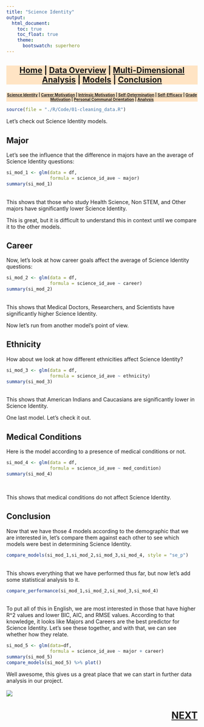 ```yaml
---
title: "Science Identity"
output:
  html_document:
    toc: true
    toc_float: true
    theme:
      bootswatch: superhero
---
```

<h3 style="background-color:bisque;text-align:center;font-size:150%;">[Home](https://pbischoff3.github.io/) | [Data Overview](https://pbischoff3.github.io/data_overview/) | [Multi-Dimensional Analysis](https://pbischoff3.github.io/multi_dimensional_analysis/) | [Models](https://pbischoff3.github.io/models/) | [Conclusion](https://pbischoff3.github.io/Conclusion/)</h3>

<h4 style="background-color:bisque;text-align:center;font-size:73%;">[Science Identity](https://pbischoff3.github.io/models/si/) | [Career Motivation](https://pbischoff3.github.io/models/cm/) | [Intrinsic Motivation](https://pbischoff3.github.io/models/im/) | [Self-Determination](https://pbischoff3.github.io/models/sd/) | [Self-Efficacy](https://pbischoff3.github.io/models/se/) | [Grade Motivation](https://pbischoff3.github.io/models/gm)      | [Personal Communal Orientation](https://pbischoff3.github.io/models/per_com_orient/) | [Analysis](https://pbischoff3.github.io/models/analysis/)</h4>


```r
source(file = "./R/Code/01-cleaning_data.R")
```

Let's check out Science Identity models. <br>

## Major
Let's see the influence that the difference in majors have an the average of Science Identity questions:
<br>
```r
si_mod_1 <- glm(data = df,
                formula = science_id_ave ~ major)
summary(si_mod_1)
```
<br>
This shows that those who study Health Science, Non STEM, and Other majors have significantly lower Science Identity. <br>

This is great, but it is difficult to understand this in context until we compare it to the other models. 
<br>

## Career
Now, let's look at how career goals affect the average of Science Identity questions:
<br>
```r
si_mod_2 <- glm(data = df,
                formula = science_id_ave ~ career)
summary(si_mod_2)
```
<br>
This shows that Medical Doctors, Researchers, and Scientists have significantly higher Science Identity. <br>

Now let's run from another model's point of view. <br>

## Ethnicity
How about we look at how different ethnicities affect Science Identity? <br>

```r
si_mod_3 <- glm(data = df,
                formula = science_id_ave ~ ethnicity)
summary(si_mod_3)
```
<br>
This shows that American Indians and Caucasians are significantly lower in Science Identity. <br>

One last model. Let's check it out. 

## Medical Conditions
Here is the model according to a presence of medical conditions or not. <br>
```r
si_mod_4 <- glm(data = df,
                formula = science_id_ave ~ med_condition)
summary(si_mod_4)
```
<br>

This shows that medical conditions do not affect Science Identity.

## Conclusion
Now that we have those 4 models according to the demographic that we are interested in, let's compare them against each other to see which models were best in determining Science Identity. <br>

```r
compare_models(si_mod_1,si_mod_2,si_mod_3,si_mod_4, style = "se_p") 

```
<br> 
This shows everything that we have performed thus far, but now let's add some statistical analysis to it.
<br>
```r
compare_performance(si_mod_1,si_mod_2,si_mod_3,si_mod_4) 

```
<br>
To put all of this in English, we are most interested in those that have higher R^2 values and lower BIC, AIC, and RMSE values. According to that knowledge, it looks like Majors and Careers are the best predictor for Science Identity. Let's see these together, and with that, we can see whether how they relate. 
<br>

```r
si_mod_5 <- glm(data=df,
                formula = science_id_ave ~ major + career)
summary(si_mod_5) 
compare_models(si_mod_5) %>% plot()
```

Well awesome, this gives us a great place that we can start in further data analysis in our project. <br><br>
![](../../R/Images/models/si.gif)

<h3 style="text-align:right;font-size:180%;">[**NEXT**](https://pbischoff3.github.io/models/cm/)